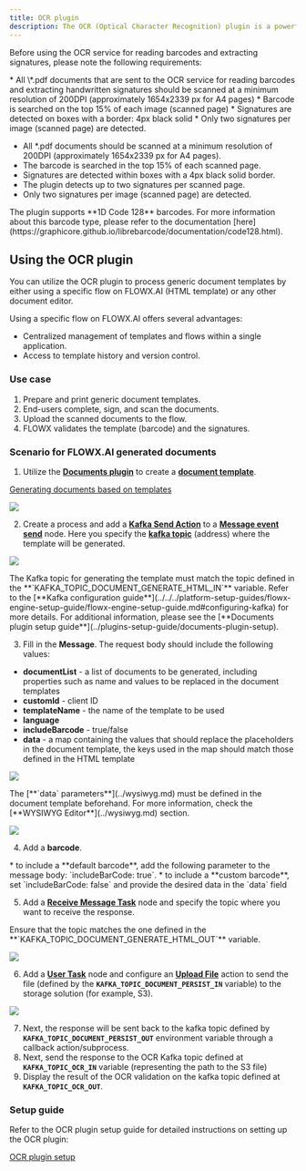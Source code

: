 ```yaml
---
title: OCR plugin
description: The OCR (Optical Character Recognition) plugin is a powerful tool that enables you to read barcodes and extract handwritten signatures from .pdf documents with ease.
---
```


Before using the OCR service for reading barcodes and extracting signatures, please note the following requirements:

<Info>
* All \*.pdf documents that are sent to the OCR service for reading barcodes and extracting handwritten signatures should be scanned at a minimum resolution of 200DPI (approximately 1654x2339 px for A4 pages)
* Barcode is searched on the top 15% of each image (scanned page)
* Signatures are detected on boxes with a border: 4px black solid
* Only two signatures per image (scanned page) are detected.
</Info>

* All *.pdf documents should be scanned at a minimum resolution of 200DPI (approximately 1654x2339 px for A4 pages).
* The barcode is searched in the top 15% of each scanned page.
* Signatures are detected within boxes with a 4px black solid border.
* The plugin detects up to two signatures per scanned page.
* Only two signatures per image (scanned page) are detected.

<Info>
The plugin supports **1D Code 128** barcodes. For more information about this barcode type, please refer to the documentation [here](https://graphicore.github.io/librebarcode/documentation/code128.html).
</Info>


## Using the OCR plugin

You can utilize the OCR plugin to process generic document templates by either using a specific flow on FLOWX.AI (HTML template) or any other document editor.

<Tip>
Using a specific flow on FLOWX.AI offers several advantages:

* Centralized management of templates and flows within a single application.
* Access to template history and version control.
</Tip>

### Use case

1. Prepare and print generic document templates.
2. End-users complete, sign, and scan the documents.
3. Upload the scanned documents to the flow.
4. FLOWX validates the template (barcode) and the signatures.

### Scenario for FLOWX.AI generated documents

1. Utilize the [**Documents plugin**](./documents-plugin) to create a [**document template**](./documents-plugin/using-documents-plugin/generate-docs-based-on-templates).

[Generating documents based on templates](./documents-plugin/using-documents-plugin/generate-docs-based-on-templates)

![](https://s3.eu-west-1.amazonaws.com/docx.flowx.ai/platform-deep-dive/ocr_doc_template.gif)

2. Create a process and add a [**Kafka Send Action**](../../../building-blocks/node/message-send-received-task-node.md#configuring-a-message-send-task-node) to a [**Message event send**](../../../building-blocks/node/message-send-received-task-node.md#message-send-task) node. Here you specify the [**kafka topic**](../../../platform-overview/frameworks-and-standards/event-driven-architecture-frameworks/intro-to-kafka-concepts.md#topics) (address) where the template will be generated.

<Frame>

![](https://s3.eu-west-1.amazonaws.com/docx.flowx.ai/platform-deep-dive/ocr_kafka_send.png)

</Frame>

<Info>
The Kafka topic for generating the template must match the topic defined in the **`KAFKA_TOPIC_DOCUMENT_GENERATE_HTML_IN`** variable. Refer to the [**Kafka configuration guide**](../../../platform-setup-guides/flowx-engine-setup-guide/flowx-engine-setup-guide.md#configuring-kafka) for more details. For additional information, please see the [**Documents plugin setup guide**](../plugins-setup-guide/documents-plugin-setup).
</Info>

3. Fill in the **Message**. The request body should include the following values:

* **documentList** - a list of documents to be generated, including properties such as name and values to be replaced in the document templates
* **customId** - client ID
* **templateName** - the name of the template to be used
* **language**
* **includeBarcode** - true/false
* **data** - a map containing the values that should replace the placeholders in the document template, the keys used in the map should match those defined in the HTML template


<Frame>

![](https://s3.eu-west-1.amazonaws.com/docx.flowx.ai/platform-deep-dive/ocr_message_body.png)

</Frame>

<Info>
The [**`data` parameters**](../wysiwyg.md) must be defined in the document template beforehand. For more information, check the [**WYSIWYG Editor**](../wysiwyg.md) section.

<Frame>

![](https://s3.eu-west-1.amazonaws.com/docx.flowx.ai/platform-deep-dive/ocr_data_model.png)

</Frame>

</Info>

4. Add a **barcode**.

<Check>
* to include a **default barcode**, add the following parameter to the message body: `includeBarCode: true`.
* to include a **custom barcode**, set `includeBarCode: false` and provide the desired data in the `data` field
</Check>

5. Add a [**Receive Message Task**](../../../building-blocks/node/message-send-received-task-node.md#message-receive-task) node and specify the topic where you want to receive the response.

<Check>
Ensure that the topic matches the one defined in the **`KAFKA_TOPIC_DOCUMENT_GENERATE_HTML_OUT`** variable. 
</Check>

<Frame>

![](https://s3.eu-west-1.amazonaws.com/docx.flowx.ai/platform-deep-dive/ocr_receive_response.png)

</Frame>

6. Add a [**User Task**](../../../building-blocks/node/user-task-node) node and configure an [**Upload File**](../../../building-blocks/actions/upload-file-action.md) action to send the file (defined by the **`KAFKA_TOPIC_DOCUMENT_PERSIST_IN`** variable) to the storage solution (for example, S3).

<Frame>

![](https://s3.eu-west-1.amazonaws.com/docx.flowx.ai/platform-deep-dive/ocr_upload_file.png)

</Frame>

7. Next, the response will be sent back to the kafka topic defined by **`KAFKA_TOPIC_DOCUMENT_PERSIST_OUT`** environment variable through a callback action/subprocess.
8. Next, send the response to the OCR Kafka topic defined at **`KAFKA_TOPIC_OCR_IN`** variable (representing the path to the S3 file)
9. Display the result of the OCR validation on the kafka topic defined at **`KAFKA_TOPIC_OCR_OUT`**. 

### Setup guide

Refer to the OCR plugin setup guide for detailed instructions on setting up the OCR plugin:

[OCR plugin setup](../plugins-setup-guide/ocr-plugin-setup)
